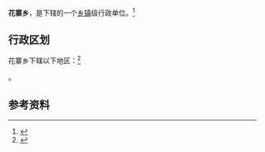 {{中国乡级行政区|62/07/02/204/000}}

'''花寨乡'''，是{{PRC admin/fullname|62/07/02/204/000|3}}下辖的一个[[乡镇|乡镇]]级行政单位。<ref>{{PRC admin/ref sgc|{{PRC admin/parent|62/07/02/204/000}}}}</ref>

== 行政区划 ==

花寨乡下辖以下地区：<ref>{{PRC admin/ref sgc|62/07/02/204/000}}</ref>

{{PRC admin/children|62/07/02/204/000}}。

== 参考资料 ==

{{reflist}}

{{行政区划小作品}}
{{PRC admin/navcat|62/07/02/204/000}}